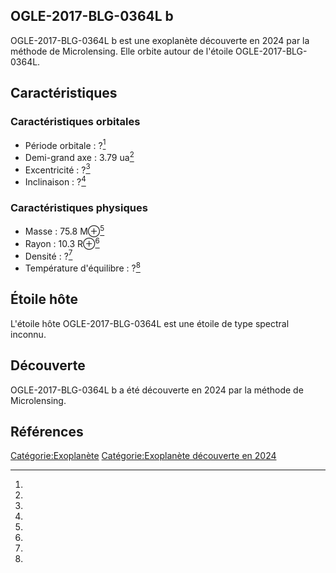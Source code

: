 == OGLE-2017-BLG-0364L b ==

{{Infobox Exoplanète
| nom = OGLE-2017-BLG-0364L b
| image = 
| légende = 
| étoile = OGLE-2017-BLG-0364L
| constellation = 
| ascension_droite = 
| déclinaison = 
| distance = ?
| type_spectral = ?
| masse = 75.8 M⊕<ref></ref>
| rayon = 10.3 R⊕<ref></ref>
| densité = ?<ref></ref>
| gravité = ?<ref></ref>
| température = ?<ref></ref>
| période = ?<ref></ref>
| demi_grand_axe = 3.79 ua<ref></ref>
| excentricité = ?<ref></ref>
| inclinaison = ?<ref></ref>
| méthode_découverte = Microlensing
| date_découverte = 2024
| statut = Confirmée
}}

OGLE-2017-BLG-0364L b est une exoplanète découverte en 2024 par la méthode de Microlensing. Elle orbite autour de l'étoile OGLE-2017-BLG-0364L.

== Caractéristiques ==

=== Caractéristiques orbitales ===
* Période orbitale : ?<ref></ref>
* Demi-grand axe : 3.79 ua<ref></ref>
* Excentricité : ?<ref></ref>
* Inclinaison : ?<ref></ref>

=== Caractéristiques physiques ===
* Masse : 75.8 M⊕<ref></ref>
* Rayon : 10.3 R⊕<ref></ref>
* Densité : ?<ref></ref>
* Température d'équilibre : ?<ref></ref>

== Étoile hôte ==

{{Infobox Étoile
| nom = OGLE-2017-BLG-0364L
| image = 
| légende = 
| constellation = 
| ascension_droite = 
| déclinaison = 
| distance = ?
| type_spectral = ?
| magnitude_absolue = 
| magnitude_apparente = 
| masse = ?<ref></ref>
| rayon = ?<ref></ref>
| température = ?<ref></ref>
| métallicité = ?<ref></ref>
| âge = ?<ref></ref>
}}

L'étoile hôte OGLE-2017-BLG-0364L est une étoile de type spectral inconnu.

== Découverte ==

OGLE-2017-BLG-0364L b a été découverte en 2024 par la méthode de Microlensing.

== Références ==
<references />

[[Catégorie:Exoplanète]]
[[Catégorie:Exoplanète découverte en 2024]]

